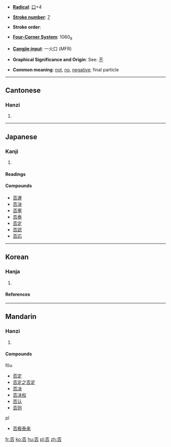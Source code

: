 * '''[[Wiktionary:Chinese radical index| Radical]]''': [[Wiktionary:Chinese radical index 口|口]]+4

* '''[[Wiktionary:Chinese total strokes index|Stroke number]]''': [[Wiktionary:Chinese total strokes index 7|7]]

* '''Stroke order''': 

* '''[[Wiktionary:Chinese four corner index|Four-Corner System]]''': 1060<sub>9</sub>

* '''[[Wiktionary:Chinese Cangjie index|Cangjie input]]''': 一火口 (MFR)

* '''Graphical Significance and Origin''': See: [[不]]

* '''Common meaning''': [[not]], [[no]], [[negative]]; final particle
----
==Cantonese==
===Hanzi===
{{yue-hanzi|jyut=|y=fau2}}
# {{defn|Cantonese}}
----
==Japanese==
===Kanji===
{{ja-kanji|grade=}}
# {{defn|Japanese}} 
====Readings====
{{ja-readings|on=[[ひ]] (hi)|kun=[[いな]] (ina), [[いなむ]] (inamu), [[あらず]] (arazu)}}

====Compounds====
*[[否運]]
*[[否決]]
*[[否塞]]
*[[否泰]]
*[[否定]]
*[[否認]]
*[[否応]]
----
==Korean==
===Hanja===
{{ko-hanja|hangeul=[[부]], [[비]]|rv=bu, bi|mr=pu, pi}}
# {{defn|Korean}}
====References====
{{Han ref|kx=0178.020|dkj=03340|dj=0395.110|hdz=10586.050|uh=5426|ud=21542|bh=A75F|bd=42847}}
----
==Mandarin==
===Hanzi===
{{cmn-hanzi|pin=[[fǒu]] (fou3), [[pĭ]] (pi3)|wg=fou<sup>3</sup>, p'i<sup>3</sup>}}
# {{defn|Mandarin}}

====Compounds====
fǒu
*[[否定]]
*[[否定之否定]]
*[[否决]]
*[[否决权]]
*[[否认]]
*[[否则]]
pĭ
*[[否极泰来]]

[[fr:否]]
[[ko:否]]
[[hu:否]]
[[pl:否]]
[[zh:否]]